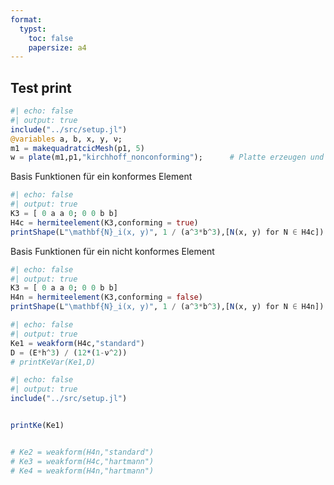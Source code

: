```yaml
---
format:
  typst:
    toc: false
    papersize: a4
---
```


## Test print
```julia
#| echo: false
#| output: true
include("../src/setup.jl")
@variables a, b, x, y, ν;
m1 = makequadratcicMesh(p1, 5)
w = plate(m1,p1,"kirchhoff_nonconforming");      # Platte erzeugen und w berechnen
```

Basis Funktionen für ein konformes Element
```julia
#| echo: false
#| output: true
K3 = [ 0 a a 0; 0 0 b b]
H4c = hermiteelement(K3,conforming = true)
printShape(L"\mathbf{N}_i(x, y)", 1 / (a^3*b^3),[N(x, y) for N ∈ H4c])
```

Basis Funktionen für ein nicht konformes Element
```julia
#| echo: false
#| output: true
K3 = [ 0 a a 0; 0 0 b b]
H4n = hermiteelement(K3,conforming = false)
printShape(L"\mathbf{N}_i(x, y)", 1 / (a^3*b^3),[N(x, y) for N ∈ H4n])
```
```julia
#| echo: false
#| output: true
Ke1 = weakform(H4c,"standard")
D = (E*h^3) / (12*(1-ν^2))
# printKeVar(Ke1,D)
```

```julia
#| echo: false
#| output: true
include("../src/setup.jl")


printKe(Ke1)


# Ke2 = weakform(H4n,"standard")
# Ke3 = weakform(H4c,"hartmann")
# Ke4 = weakform(H4n,"hartmann")
```

